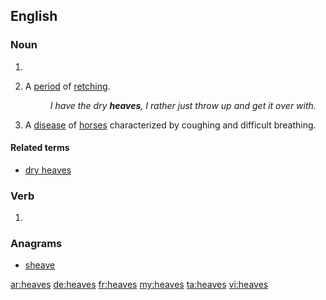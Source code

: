 ==English==

===Noun===
{{head|en|plural}}

# {{plural of|heave|lang=en}}
# {{context|colloquial|lang=en}} A [[period]] of [[retch]]ing.
#: ''I have the dry '''heaves''', I rather just throw up and get it over with.''
# A [[disease]] of [[horse]]s characterized by coughing and difficult breathing.

====Related terms====
* [[dry heaves]]

===Verb===
{{head|en|verb form}}

# {{en-third-person singular of|heave}}

===Anagrams===
* [[sheave#English|sheave]]

[[ar:heaves]]
[[de:heaves]]
[[fr:heaves]]
[[my:heaves]]
[[ta:heaves]]
[[vi:heaves]]